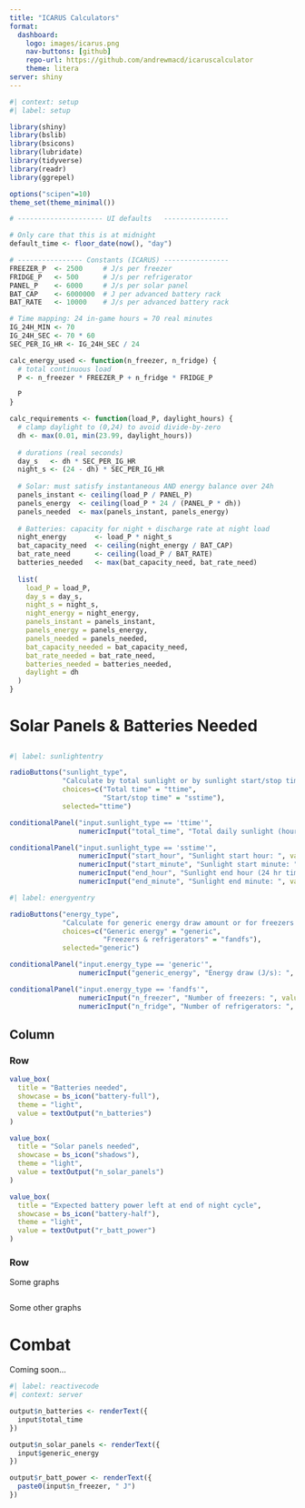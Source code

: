 ```yaml
---
title: "ICARUS Calculators"
format: 
  dashboard:
    logo: images/icarus.png
    nav-buttons: [github]
    repo-url: https://github.com/andrewmacd/icaruscalculator
    theme: litera
server: shiny
---
```


```r
#| context: setup
#| label: setup

library(shiny)
library(bslib)
library(bsicons)
library(lubridate)
library(tidyverse)
library(readr)
library(ggrepel)

options("scipen"=10) 
theme_set(theme_minimal())

# --------------------- UI defaults   ----------------

# Only care that this is at midnight
default_time <- floor_date(now(), "day")

# ---------------- Constants (ICARUS) ----------------
FREEZER_P  <- 2500     # J/s per freezer
FRIDGE_P   <- 500      # J/s per refrigerator
PANEL_P    <- 6000     # J/s per solar panel
BAT_CAP    <- 6000000  # J per advanced battery rack
BAT_RATE   <- 10000    # J/s per advanced battery rack

# Time mapping: 24 in-game hours = 70 real minutes
IG_24H_MIN <- 70
IG_24H_SEC <- 70 * 60
SEC_PER_IG_HR <- IG_24H_SEC / 24

calc_energy_used <- function(n_freezer, n_fridge) {
  # total continuous load
  P <- n_freezer * FREEZER_P + n_fridge * FRIDGE_P  

  P
}

calc_requirements <- function(load_P, daylight_hours) {
  # clamp daylight to (0,24) to avoid divide-by-zero
  dh <- max(0.01, min(23.99, daylight_hours))
  
  # durations (real seconds)
  day_s   <- dh * SEC_PER_IG_HR
  night_s <- (24 - dh) * SEC_PER_IG_HR
  
  # Solar: must satisfy instantaneous AND energy balance over 24h
  panels_instant <- ceiling(load_P / PANEL_P)
  panels_energy  <- ceiling(load_P * 24 / (PANEL_P * dh))
  panels_needed  <- max(panels_instant, panels_energy)
  
  # Batteries: capacity for night + discharge rate at night load
  night_energy       <- load_P * night_s
  bat_capacity_need  <- ceiling(night_energy / BAT_CAP)
  bat_rate_need      <- ceiling(load_P / BAT_RATE)
  batteries_needed   <- max(bat_capacity_need, bat_rate_need)
  
  list(
    load_P = load_P,
    day_s = day_s,
    night_s = night_s,
    night_energy = night_energy,
    panels_instant = panels_instant,
    panels_energy = panels_energy,
    panels_needed = panels_needed,
    bat_capacity_needed = bat_capacity_need,
    bat_rate_needed = bat_rate_need,
    batteries_needed = batteries_needed,
    daylight = dh
  )
}
```

# Solar Panels & Batteries Needed

##  {.sidebar}

```r
#| label: sunlightentry

radioButtons("sunlight_type", 
             "Calculate by total sunlight or by sunlight start/stop time?",
             choices=c("Total time" = "ttime", 
                       "Start/stop time" = "sstime"),
             selected="ttime")

conditionalPanel("input.sunlight_type == 'ttime'",
                 numericInput("total_time", "Total daily sunlight (hours): ", value=11, min=1, max=23, step=0.5))

conditionalPanel("input.sunlight_type == 'sstime'",
                 numericInput("start_hour", "Sunlight start hour: ", value=7, min=1, max=23, step=0.5),
                 numericInput("start_minute", "Sunlight start minute: ", value=0, min=0, max=59, step=1),
                 numericInput("end_hour", "Sunlight end hour (24 hr time): ", value=18, min=1.5, max=24, step=0.5),
                 numericInput("end_minute", "Sunlight end minute: ", value=0, min=0, max=59, step=1))
```

```r
#| label: energyentry

radioButtons("energy_type",
             "Calculate for generic energy draw amount or for freezers & refrigerators?",
             choices=c("Generic energy" = "generic",
                       "Freezers & refrigerators" = "fandfs"),
             selected="generic")

conditionalPanel("input.energy_type == 'generic'",
                 numericInput("generic_energy", "Energy draw (J/s): ", value=5000, min=100, max=100000, step=1))

conditionalPanel("input.energy_type == 'fandfs'",
                 numericInput("n_freezer", "Number of freezers: ", value=10, min=1, max=100, step=1),
                 numericInput("n_fridge", "Number of refrigerators: ", value=2, min=0, max=100, step=1))
```

## Column

### Row {height="20%"}

```r
value_box(
  title = "Batteries needed",
  showcase = bs_icon("battery-full"),
  theme = "light",
  value = textOutput("n_batteries")
)
```

```r
value_box(
  title = "Solar panels needed",
  showcase = bs_icon("shadows"),
  theme = "light",
  value = textOutput("n_solar_panels")
)
```

```r
value_box(
  title = "Expected battery power left at end of night cycle",
  showcase = bs_icon("battery-half"),
  theme = "light",
  value = textOutput("r_batt_power")
)
```

### Row {height="80%"}

Some graphs

```r

```

Some other graphs

# Combat

Coming soon...

```r
#| label: reactivecode
#| context: server

output$n_batteries <- renderText({
  input$total_time
})

output$n_solar_panels <- renderText({
  input$generic_energy
})

output$r_batt_power <- renderText({
  paste0(input$n_freezer, " J")
})
```
